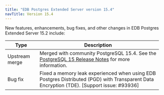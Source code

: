 ```yaml
---
title: "EDB Postgres Extended Server version 15.4"
navTitle: Version 15.4
---
```


New features, enhancements, bug fixes, and other changes in EDB Postgres Extended Server 15.2 include:

|      Type      |                                                                       Description                                                                        |     
| -------------- | -------------------------------------------------------------------------------------------------------------------------------------------------------- |
| Upstream merge | Merged with community PostgreSQL 15.4. See the [PostgreSQL 15 Release Notes](https://www.postgresql.org/docs/15/release-15-4.html) for more information. |     
| Bug fix        | Fixed a memory leak experienced when using EDB Postgres Distributed (PGD) with Transparent Data Encryption (TDE). [Support issue: #93936]                                                                                                              |     



